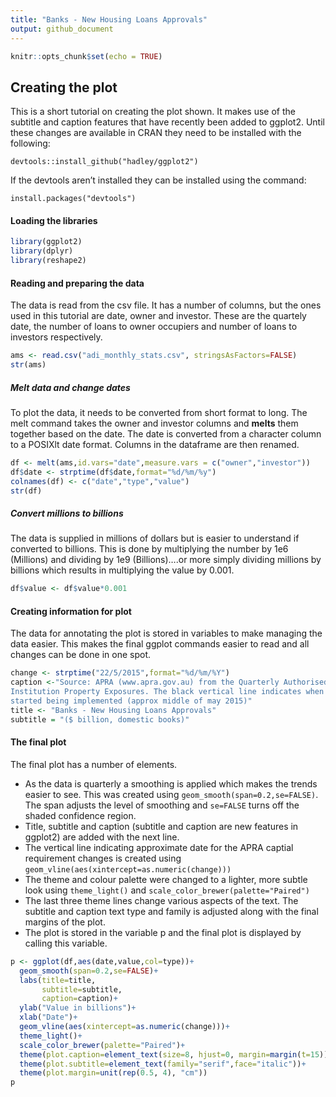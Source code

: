 ```yaml
---
title: "Banks - New Housing Loans Approvals"
output: github_document
---
```


```r
knitr::opts_chunk$set(echo = TRUE)
```

## Creating the plot

This is a short tutorial on creating the plot shown. It makes use of the subtitle and caption features that have recently been added to ggplot2. Until these changes are available in CRAN they need to be installed with the following:  

```devtools::install_github("hadley/ggplot2")```

If the devtools aren't installed they can be installed using the command:

```install.packages("devtools")```

#### Loading the libraries
```r
library(ggplot2)
library(dplyr)
library(reshape2)
```
#### Reading and preparing the data
The data is read from the csv file. It has a number of columns, but the ones used in this tutorial are date, owner and investor. These are the quartely date, the number of loans to owner occupiers and number of loans to investors respectively. 
```r
ams <- read.csv("adi_monthly_stats.csv", stringsAsFactors=FALSE)
str(ams)
```
##### Melt data and change dates
To plot the data, it needs to be converted from short format to long. The melt command takes the owner and investor columns and **melts** them together based on the date. The date is converted from a character column to a POSIXlt date format. Columns in the dataframe are then renamed. 
```r
df <- melt(ams,id.vars="date",measure.vars = c("owner","investor"))
df$date <- strptime(df$date,format="%d/%m/%y")
colnames(df) <- c("date","type","value")
str(df)
```
##### Convert millions to billions
The data is supplied in millions of dollars but is easier to understand if converted to billions. This is done by multiplying the number by 1e6 (Millions) and dividing by 1e9 (Billions)....or more simply dividing millions by billions which results in multiplying the value by 0.001. 
```r
df$value <- df$value*0.001
```
#### Creating information for plot
The data for annotating the plot is stored in variables to make managing the data easier. This makes the final ggplot commands easier to read and all changes can be done in one spot. 
```r
change <- strptime("22/5/2015",format="%d/%m/%Y")
caption <-"Source: APRA (www.apra.gov.au) from the Quarterly Authorised Deposit-taking 
Institution Property Exposures. The black vertical line indicates when changes to curb investor loans 
started being implemented (approx middle of may 2015)"
title <- "Banks - New Housing Loans Approvals"
subtitle = "($ billion, domestic books)"
```
#### The final plot
The final plot has a number of elements.


* As the data is quarterly a smoothing is applied which makes the trends easier to see. This was created using ```geom_smooth(span=0.2,se=FALSE)```. The span adjusts the level of smoothing and ```se=FALSE``` turns off the shaded confidence region.
* Title, subtitle and caption (subtitle and caption are new features in ggplot2) are added with the next line. 
* The vertical line indicating approximate date for the APRA captial requirement changes is created using ```geom_vline(aes(xintercept=as.numeric(change)))```
* The theme and colour palette were changed to a lighter, more subtle look using ```theme_light()``` and ```scale_color_brewer(palette="Paired")```
* The last three theme lines change various aspects of the text. The subtitle and caption text type and family is adjusted along with the final margins of the plot.
* The plot is stored in the variable p and the final plot is displayed by calling this variable.
```r
p <- ggplot(df,aes(date,value,col=type))+
  geom_smooth(span=0.2,se=FALSE)+
  labs(title=title,
       subtitle=subtitle,
       caption=caption)+
  ylab("Value in billions")+
  xlab("Date")+
  geom_vline(aes(xintercept=as.numeric(change)))+
  theme_light()+
  scale_color_brewer(palette="Paired")+
  theme(plot.caption=element_text(size=8, hjust=0, margin=margin(t=15)))+
  theme(plot.subtitle=element_text(family="serif",face="italic"))+
  theme(plot.margin=unit(rep(0.5, 4), "cm"))
p
```


